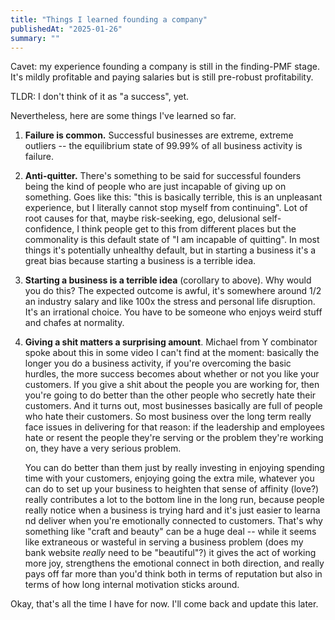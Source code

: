 ```yaml
---
title: "Things I learned founding a company"
publishedAt: "2025-01-26"
summary: ""
---
```


Cavet: my experience founding a company is still in the finding-PMF stage. It's mildly profitable and paying salaries but is still pre-robust profitability.

TLDR: I don't think of it as "a success", yet.

Nevertheless, here are some things I've learned so far.

1. **Failure is common.** Successful businesses are extreme, extreme outliers -- the equilibrium state of 99.99% of all business activity is failure.

2. **Anti-quitter.** There's something to be said for successful founders being the kind of people who are just incapable of giving up on something. Goes like this: "this is basically terrible, this is an unpleasant experience, but I literally cannot stop myself from continuing". Lot of root causes for that, maybe risk-seeking, ego, delusional self-confidence, I think people get to this from different places but the commonality is this default state of "I am incapable of quitting". In most things it's potentially unhealthy default, but in starting a business it's a great bias because starting a business is a terrible idea.

3. **Starting a business is a terrible idea** (corollary to above). Why would you do this? The expected outcome is awful, it's somewhere around 1/2 an industry salary and like 100x the stress and personal life disruption. It's an irrational choice. You have to be someone who enjoys weird stuff and chafes at normality.

4. **Giving a shit matters a surprising amount**. Michael from Y combinator spoke about this in some video I can't find at the moment: basically the longer you do a business activity, if you're overcoming the basic hurdles, the more success becomes about whether or not you like your customers. If you give a shit about the people you are working for, then you're going to do better than the other people who secretly hate their customers. And it turns out, most businesses basically are full of people who hate their customers. So most business over the long term really face issues in delivering for that reason: if the leadership and employees hate or resent the people they're serving or the problem they're working on, they have a very serious problem.

    You can do better than them just by really investing in enjoying spending time with your customers, enjoying going the extra mile, whatever you can do to set up your business to heighten that sense of affinity (love?) really contributes a lot to the bottom line in the long run, because people really notice when a business is trying hard and it's just easier to learna nd deliver when you're emotionally connected to customers. That's why something like "craft and beauty" can be a huge deal -- while it seems like extraneous or wasteful in serving a business problem (does my bank website _really_ need to be "beautiful"?) it gives the act of working more joy, strengthens the emotional connect in both direction, and really pays off far more than you'd think both in terms of reputation but also in terms of how long internal motivation sticks around.

Okay, that's all the time I have for now. I'll come back and update this later.
